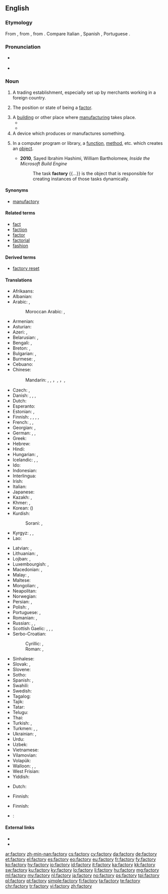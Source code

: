 ==English==

===Etymology===
From {{etyl|frm|en}} {{term|factorie|lang=frm}}, from {{etyl|ML.|en}} {{term|factoria|lang=la}}, from {{etyl|la|en}} {{term|factor|lang=la}}. Compare Italian {{term|fattoria|lang=it}}, Spanish {{term|factoría|lang=es}}, Portuguese {{term|feitoria|lang=pt}}.

===Pronunciation===
* {{a|UK}} {{IPA|/ˈfaktəɹi/}}
* {{audio|En-uk-factory.ogg|Audio (UK)|lang=en}}

===Noun===
{{en-noun|factories}}

# {{context|obsolete|lang=en}} A trading establishment, especially set up by merchants working in a foreign country.
# {{context|now|_|rare|lang=en}} The position or state of being a [[factor]].
# A [[building]] or other place where [[manufacture|manufacturing]] takes place.
#* {{quote-book|year=1918|author={{w|W. B. Maxwell}}|chapter=7
|title=[http://openlibrary.org/works/OL1097634W The Mirror and the Lamp]
|passage=[…] St. Bede's at this period of its history was perhaps the poorest and most miserable parish in the East End of London. Close-packed, crushed by the buttressed height of the railway viaduct, rendered airless by huge walls of '''factories''', it at once banished lively interest from a stranger's mind and left only a dull oppression of the spirit.}}
#* {{quote-book|year=1963|author={{w|Margery Allingham}}|title={{w|The China Governess}}
|chapter=7|url=http://openlibrary.org/works/OL2004261W
|passage=The highway to the East Coast which ran through the borough of Ebbfield had always been a main road and even now, despite the vast garages, the pylons and the gaily painted '''factory''' glasshouses which had sprung up beside it, there still remained an occasional trace of past cultures.}}
# A device which produces or manufactures something.
# {{context|programming|lang=en}} In a computer program or library, a [[function]], [[method]], etc. which creates an [[object]].
#* '''2010''', Sayed Ibrahim Hashimi, William Bartholomew, ''Inside the Microsoft Build Engine''
#*: The task '''factory''' {{...}} is the object that is responsible for creating instances of those tasks dynamically.

====Synonyms====
* [[manufactory]]

====Related terms====
* [[fact]]
* [[faction]]
* [[factor]]
* [[factorial]]
* [[fashion]]

====Derived terms====
* [[factory reset]]

====Translations====
{{trans-top|manufacturing place}}
* Afrikaans: {{t|af|fabriek}}
* Albanian: {{t|sq|fabrikë|f}}
* Arabic: {{t|ar|مَصْنَع|m|tr=máṣnaʿ}}, {{t|ar|معمل|m|tr=máʿmal|sc=Arab}}
*: Moroccan Arabic: {{t|ary|لُزين|m|tr=lŭzīn}}, {{t|ary|معمل|m|tr=mə3məl}}
* Armenian: {{t|hy|գործարան}}
* Asturian: {{t|ast|fábrica|f}}
* Azeri: {{t|az|fabrika}}, {{t|az|zavod}}
* Belarusian: {{t|be|фабрыка|f|tr=fábryka|sc=Cyrl}}, {{t|be|завод|m|tr=zavód|sc=Cyrl}}
* Bengali: {{t|bn|কারখানা|tr=karkhana|sc=Beng}}, {{t|bn|ফ্যাক্টরী|tr=phyakţôri|sc=Beng}}
* Breton: {{t+|br|labouradeg|f}}, {{t|br|greanti|m}}
* Bulgarian: {{t+|bg|фабрика|f|tr=fábrika|sc=Cyrl}}, {{t+|bg|завод|m|tr=zavód|sc=Cyrl}}
* Burmese: {{t|my|စက်ရုံ|tr=se' joun|sc=Mymr}}, {{t+|my|အလုပ်ရုံ|tr=alou' joun|sc=Mymr}}
* Cebuano: {{t|ceb|planta}}
* Chinese:
*: Mandarin: {{t+|cmn|厰|sc=Hani}}, {{t+|cmn|廠|sc=Hani}}, {{t+|cmn|厂|tr=chǎng|sc=Hani}}，{{t+|cmn|工廠|sc=Hani}}, {{t+|cmn|工厂|tr=gōngchǎng|sc=Hani}}，{{t|cmn|廠家|sc=Hani}}, {{t+|cmn|厂家|tr=chǎngjiā|sc=Hani}}
* Czech: {{t+|cs|továrna|f}}, {{t|cs|fabrika|f}}
* Danish: {{t|da|fabrik|c}}, {{t|da|fabriksbygning|c}}, {{t|da|virksomhed|c}}, {{t|da|anlæg|n}}
* Dutch: {{t+|nl|fabriek|f}}
* Esperanto: {{t|eo|fabriko}}
* Estonian: {{t|et|tehas}}, {{t|et|vabrik}}
* Finnish: {{t+|fi|tehdas}}, {{t+|fi|laitos}}, {{t|fi|tehdaslaitos}}, {{t+|fi|tuotantolaitos}}, {{t|fi|teollisuuslaitos}}
* French: {{t+|fr|usine|f}}, {{t+|fr|fabrique|f}}, {{t+|fr|manufacture|f}}
* Georgian: {{t|ka|ქარხანა|sc=Geor}}, {{t+|ka|ფაბრიკა|sc=Geor}}
* German: {{t+|de|Fabrik|f}}, {{t+|de|Manufaktur|f}}, {{t+|de|Werk|n}}
* Greek: {{t+|el|εργοστάσιο|n|tr=ergostásio}}
* Hebrew: {{t|he|מפעל|tr=mif`ál|m}}
* Hindi: {{t|hi|कारख़ाना|m|tr=kārkhānā|sc=Deva}}
* Hungarian: {{t+|hu|gyár}}, {{t+|hu|üzem}}
* Icelandic: {{t+|is|verksmiðja|f}}, {{t+|is|smiðja|f}}, {{t|is|fabrikka|f}} {{qualifier|rare}}
* Ido: {{t+|io|fabrikerio}}
* Indonesian: {{t+|id|pabrik}}
* Interlingua: {{t|ia|fabrica}}
* Irish: {{t|ga|mhonarcha}}
* Italian: {{t+|it|fabbrica|f}}
* Japanese: {{t+|ja|工場|tr=こうじょう, kōjō|sc=Jpan}}
* Kazakh: {{t|kk|зауыт|tr=zawıt|sc=Cyrl}}, {{t|kk|фабрика|tr=fabrïka|sc=Cyrl}}
* Khmer: {{t|km|រោងចក្រ|tr=rooŋ cak|sc=Khmr}}, {{t+|km|កម្មន្តសាល|tr=kammantaʔsaal|sc=Khmr}}
* Korean: {{t+|ko|공장|tr=gongjang|sc=Kore}} ({{t+|ko|工場|sc=Kore}})
* Kurdish:
*: Sorani: {{t|ku|کارگه‌|sc=ku-Arab}}, {{t+|ku|کارخانه‌|sc=ku-Arab}}
* Kyrgyz: {{t+|ky|фабрика|tr=fabrika}}, {{t+|ky|завод|tr=zavod}}, {{t+|ky|зоот|tr=zoot}}
* Lao: {{t+|lo|ໂຮງງານ|tr=hōng ngān|sc=Laoo}}
{{trans-mid}}
* Latvian: {{t|lv|rūpnīca|f}}, {{t|lv|fabrika|f}}
* Lithuanian: {{t|lt|gamykla|f}}, {{t+|lt|fabrikas|m}}
* Lojban: {{t|jbo|fanri}}, {{t|jbo|molki}}
* Luxembourgish: {{t|lb|Fabréck|f}}, {{t|lb|Fabrik|f}}
* Macedonian: {{t|mk|фабрика|f|tr=fábrika}}, {{t|mk|погон|m|tr=pógon}}
* Malay: {{t|ms|kilang}}, {{t|ms|pabrik}}
* Maltese: {{t|mt|fabbrika|f}}
* Mongolian: {{t|mn|үйлдвэрийн газар|tr=üjldverijn gazar|sc=Cyrl}}, {{t|mn|завод|tr=zavod|sc=Cyrl}}
* Neapolitan: {{t|nap|fràveca|f}}
* Norwegian: {{t+|no|fabrikk|m}}
* Persian: {{t+|fa|کارخانه|tr=kârxâne}}, {{t|fa|فابریکه|tr=fâbrike|sc=fa-Arab}}
* Polish: {{t+|pl|fabryka|f}}, {{t+|pl|zakład|m}}
* Portuguese: {{t+|pt|fábrica|f}}, {{t+|pt|usina|f}}
* Romanian: {{t+|ro|fabrică|f}}, {{t+|ro|uzină|f}}
* Russian: {{t+|ru|фабрика|f|tr=fábrika}}, {{t+|ru|завод|m|tr=zavód}}, {{t+|ru|комбинат|m|tr=kombinát|sc=Cyrl}}
* Scottish Gaelic: {{t|gd|taigh-oibre|m}}, {{t|gd|taigh-gnìomhachais|m}}, {{t|gd|taigh-ceàirde|m}}, {{t|gd|taigh-tionnsgain|m}}
* Serbo-Croatian:
*: Cyrillic: {{t|sh|фабрика|f|sc=Cyrl}}, {{t|sh|творница|f|sc=Cyrl}}
*: Roman: {{t|sh|fabrika|f}}, {{t|sh|tvornica|f}}
* Sinhalese: {{t|si|පැක්ටරි|tr=pækṭari|sc=Sinh}}
* Slovak: {{t|sk|továreň|f}}, {{t|sk|fabrika|f}}
* Slovene: {{t+|sl|tovarna|f}}
* Sotho: {{t|st|faboriki}}
* Spanish: {{t+|es|fábrica|f}}, {{t+|es|planta|f}}
* Swahili: {{t+|sw|karakana}}
* Swedish: {{t+|sv|fabrik|c}}
* Tagalog: {{t|tl|pabrika}}
* Tajik: {{t|tg|корхона|tr=korxona|sc=Cyrl}}
* Tatar: {{t|tt|фабрика|tr=fabrika|sc=Cyrl}}
* Telugu: {{t|te|కర్మాగారం|tr=karmaagaaram}}
* Thai: {{t+|th|โรงงาน|tr=rohng ngaan|sc=Thai}}
* Turkish: {{t+|tr|fabrika}}, {{t+|tr|tesis}}
* Turkmen: {{t|tk|fabrika}}, {{t|tk|fabrik}}, {{t+|tk|zawod}}
* Ukrainian: {{t|uk|фабрика|f|tr=fábryka|sc=Cyrl}}, {{t+|uk|завод|m|tr=zavód|sc=Cyrl}}
* Urdu: {{t|ur|کارخانہ|m|tr=kārkhānā|sc=ur-Arab}}
* Uzbek: {{t|uz|zavod}}
* Vietnamese: {{t+|vi|nhà máy}}
* Vilamovian: {{t|wym|fabryk}}
* Volapük: {{t+|vo|fabrik}}
* Walloon: {{t|wa|oujhene|f}}, {{t|wa|fabrike|f}}, {{t+|wa|ovroe|m}}
* West Frisian: {{t+|fy|fabryk|n}}
* Yiddish: {{t|yi|פאַבריק|f|tr=fabrik|sc=Hebr}}
{{trans-bottom}}

{{trans-top|producing device}}
* Dutch: {{t+|nl|fabriek|f}}
{{trans-mid}}
* Finnish: {{t+|fi|tehdas}}
{{trans-bottom}}

{{trans-top|in computing, a function or method that creates objects}}
* Finnish: {{t+|fi|tehdas}}
{{trans-mid}}
{{trans-bottom}}

{{checktrans-top}}
* {{ttbc|id}}: {{t+|id|pabrik}}
{{trans-bottom}}

====External links====
* {{R:Webster 1913}}
* {{R:Century 1911}}

[[ar:factory]]
[[zh-min-nan:factory]]
[[cs:factory]]
[[cy:factory]]
[[da:factory]]
[[de:factory]]
[[et:factory]]
[[el:factory]]
[[es:factory]]
[[eo:factory]]
[[eu:factory]]
[[fr:factory]]
[[fy:factory]]
[[ko:factory]]
[[hy:factory]]
[[io:factory]]
[[id:factory]]
[[it:factory]]
[[ka:factory]]
[[kk:factory]]
[[sw:factory]]
[[ku:factory]]
[[ky:factory]]
[[lo:factory]]
[[li:factory]]
[[hu:factory]]
[[mg:factory]]
[[ml:factory]]
[[my:factory]]
[[nl:factory]]
[[ja:factory]]
[[no:factory]]
[[ps:factory]]
[[tpi:factory]]
[[pl:factory]]
[[pt:factory]]
[[simple:factory]]
[[fi:factory]]
[[ta:factory]]
[[te:factory]]
[[chr:factory]]
[[tr:factory]]
[[vi:factory]]
[[zh:factory]]